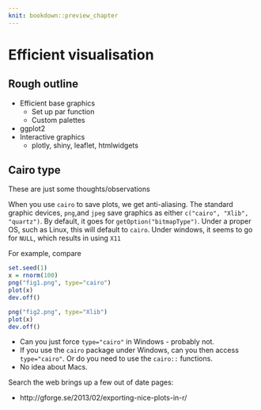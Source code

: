 ```yaml
---
knit: bookdown::preview_chapter
---
```

  
# Efficient visualisation
  
## Rough outline
  
  * Efficient base graphics
    * Set up par function
    * Custom palettes
  * ggplot2
  * Interactive graphics
    * plotly, shiny, leaflet, htmlwidgets

## Cairo type

These are just some thoughts/observations

When you use `cairo` to save plots, we get anti-aliasing. The standard
graphic devices, `png`,and `jpeg` save graphics as either `c("cairo", "Xlib", "quartz")`.
By default, it goes for `getOption("bitmapType")`. Under a proper OS, such as Linux, 
this will default to `cairo`. Under windows, it seems to go for `NULL`, which results in using
`X11`

For example, compare
```r
set.seed(1)
x = rnorm(100)
png("fig1.png", type="cairo")
plot(x)
dev.off()

png("fig2.png", type="Xlib")
plot(x)
dev.off()
```
 
 * Can you just force `type="cairo"` in Windows - probably not.
 * If you use the `cairo` package under Windows, can you then access `type="cairo"`.
 Or do you need to use the `cairo::` functions.
 * No idea about Macs.
 
Search the web brings up a few out of date pages:

  * http://gforge.se/2013/02/exporting-nice-plots-in-r/

